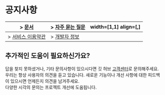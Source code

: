 # 공지사항
|> [문서](/docs)|> [자주 묻는 질문](/faq)| width=[1,1] align=[,] |
|---------------------------------|----------------------------------|------------------------------------|
|> [서비스 이용약관](/terms)|> [개발자 정보](https://github.com/atik-persei)|


## 추가적인 도움이 필요하신가요?
답을 찾지 못하셨거나, 기타 문의사항이 있으시다면 깃 허브 [고객센터](https://github.com/atik-persei/comperai/issues)로 문의해주세요.  
우리는 항상 사용자의 의견을 듣고 있습니다. 새로운 기능이나 개선 사항에 대한 피드백이 있으시면 언제든지 의견을 남겨주세요.  
다양한 시각의 문의는 프로젝트 개선에 도움됩니다.
